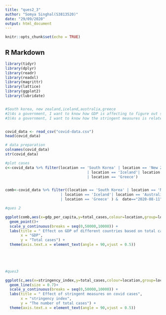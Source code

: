 ```yaml
---
title: "ques2_3"
author: "Somya Singhal(S3813520)"
date: "29/09/2020"
output: html_document
---
```


```r
knitr::opts_chunk$set(echo = TRUE)
```

## R Markdown


```r
library(tidyr)
library(dplyr)
library(readr)
library(readxl)
library(magrittr)
library(lattice)
library(ggplot2)
library(lubridate)


#South korea, new zealand,iceland,australia,greece
#2)As a government, I want to know how GDP is affecting to figure out some other measures to improve the conditions.
#3)As a government, I want to know how the stringent measures is related to total deaths.


covid_data <- read_csv("covid-data.csv")
head(covid_data)

# data preparation
colnames(covid_data)
str(covid_data)

#plot cases
c<-covid_data %>% filter(location == 'South Korea' | location == 'New Zealand'
                                     | location == 'Iceland'| location == 'Australia'
                                     | location == 'Greece')


comb<-covid_data %>% filter((location == 'South Korea' | location == 'New Zealand'
                         | location == 'Iceland'| location == 'Australia'
                         | location == 'Greece' ) &  date=="2020-08-11")


```


```r


#ques 2

ggplot(comb,aes(x=gdp_per_capita,y=total_cases,colour=location,group=location,fill=location))+
  geom_point()+
  scale_y_continuous(breaks = seq(0,50000,10000)) +
  labs(title = " Effect on GDP of different countries based on total cases",
       x = "GDP",
       y = "Total cases") +
  theme(axis.text.x = element_text(angle = 90,vjust = 0.5))
  

  


#ques3

ggplot(c,aes(x=stringency_index,y=total_cases,colour=location,group=location,fill=location))+
  geom_line(size = 0.7)+
  scale_y_continuous(breaks = seq(0,50000,10000)) +
  labs(title = " Effect of stringent measures on covid cases",
       x = "stringency index",
       y = "The number of total cases") +
  theme(axis.text.x = element_text(angle = 90,vjust = 0.5))


```
